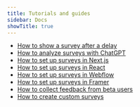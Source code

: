 ```yaml
---
title: Tutorials and guides
sidebar: Docs
showTitle: true
---
```


- [How to show a survey after a delay](/tutorials/delayed-survey)
- [How to analyze surveys with ChatGPT](/tutorials/analyze-surveys-with-chatgpt)
- [How to set up surveys in Next.js](/tutorials/nextjs-surveys)
- [How to set up surveys in React](/tutorials/react-surveys)
- [How to set up surveys in Webflow](/tutorials/webflow-surveys)
- [How to set up surveys in Framer](/tutorials/framer-surveys)
- [How to collect feedback from beta users](https://posthog.com/tutorials/beta-feedback)
- [How to create custom surveys](https://posthog.com/tutorials/survey)